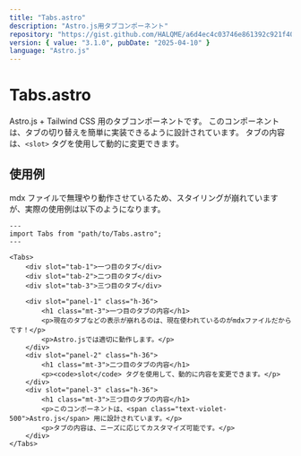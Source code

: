 ```yaml
---
title: "Tabs.astro"
description: "Astro.js用タブコンポーネント"
repository: "https://gist.github.com/HALQME/a6d4ec4c03746e861392c921f40c62b4"
version: { value: "3.1.0", pubDate: "2025-04-10" }
language: "Astro.js"
---
```



# Tabs.astro

Astro.js + Tailwind CSS 用のタブコンポーネントです。
このコンポーネントは、タブの切り替えを簡単に実装できるように設計されています。
タブの内容は、`<slot>` タグを使用して動的に変更できます。

## 使用例

mdx ファイルで無理やり動作させているため、スタイリングが崩れていますが、実際の使用例は以下のようになります。

```astro
---
import Tabs from "path/to/Tabs.astro";
---

<Tabs>
    <div slot="tab-1">一つ目のタブ</div>
    <div slot="tab-2">二つ目のタブ</div>
    <div slot="tab-3">三つ目のタブ</div>

    <div slot="panel-1" class="h-36">
        <h1 class="mt-3">一つ目のタブの内容</h1>
        <p>現在のタブなどの表示が崩れるのは、現在使われているのがmdxファイルだからです！</p>
        <p>Astro.jsでは適切に動作します。</p>
    </div>
    <div slot="panel-2" class="h-36">
        <h1 class="mt-3">二つ目のタブの内容</h1>
        <p><code>slot</code> タグを使用して、動的に内容を変更できます。</p>
    </div>
    <div slot="panel-3" class="h-36">
        <h1 class="mt-3">三つ目のタブの内容</h1>
        <p>このコンポーネントは、<span class="text-violet-500">Astro.js</span> 用に設計されています。</p>
        <p>タブの内容は、ニーズに応じてカスタマイズ可能です。</p>
    </div>
</Tabs>

```
